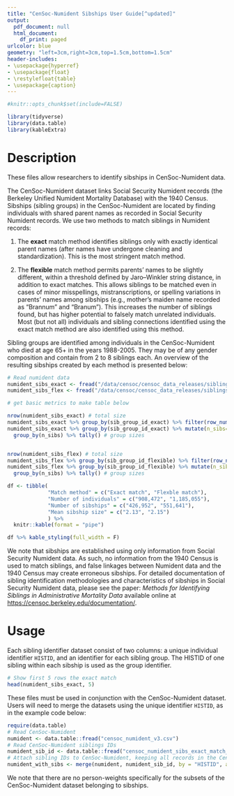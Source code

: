 ```yaml
---
title: "CenSoc-Numident Sibships User Guide[^updated]"
output:
  pdf_document: null
  html_document:
    df_print: paged
urlcolor: blue
geometry: "left=3cm,right=3cm,top=1.5cm,bottom=1.5cm"
header-includes:
- \usepackage{hyperref}
- \usepackage{float}
- \restylefloat{table}
- \usepackage{caption}
---
```

[^updated]: Last updated: `r format(Sys.time(), '%d %B, %Y')`

<!-- Since we do not have a full codebook for this dataset, this document serves a mini users guide that users will download at the same time they download the package. -->

\vspace{-10truemm}

```r
#knitr::opts_chunk$set(include=FALSE)

```


```r
library(tidyverse)
library(data.table)
library(kableExtra)
```

# Description

These files allow researchers to identify sibships in CenSoc-Numident data. 

The CenSoc-Numident dataset links Social Security Numident records (the Berkeley Unified Numident Mortality Database) with the 1940 Census. Sibships (sibling groups) in the CenSoc-Numident are located by finding individuals with shared parent names as recorded in Social Security Numident records. We use two methods to match siblings in Numident records:

1) The **exact** match method identifies siblings only with exactly identical parent names (after names have undergone cleaning and standardization). This is the most stringent match method.

2) The **flexible** match method permits parents' names to be slightly different, within a threshold defined by Jaro–Winkler string distance, in addition to exact matches. This allows siblings to be matched even in cases of minor misspellings, mistranscriptions, or spelling variations in parents' names among sibships (e.g., mother's maiden name recorded as "Brannum" and "Branum"). This increases the number of siblings found, but has higher potential to falsely match unrelated individuals. Most (but not all) individuals and sibling connections identified using the exact match method are also identified using this method.


Sibling groups are identified among individuals in the CenSoc-Numident who died at age 65+ in the years 1988-2005. They may be of any gender composition and contain from 2 to 8 siblings each. An overview of the resulting sibships created by each method is presented below:

```r
# Read numident data
numident_sibs_exact <- fread("/data/censoc/censoc_data_releases/siblings/siblings_v1/censoc_numident_siblings_v1/censoc_numident_sibs_exact_match_v1.csv")
numident_sibs_flex <- fread("/data/censoc/censoc_data_releases/siblings/siblings_v1/censoc_numident_siblings_v1/censoc_numident_sibs_flexible_match_v1.csv")
```

```r
# get basic metrics to make table below

nrow(numident_sibs_exact) # total size
numident_sibs_exact %>% group_by(sib_group_id_exact) %>% filter(row_number() == 1) %>% nrow() # number of groups
numident_sibs_exact %>% group_by(sib_group_id_exact) %>% mutate(n_sibs=n()) %>% ungroup() %>% 
  group_by(n_sibs) %>% tally() # group sizes


nrow(numident_sibs_flex) # total size
numident_sibs_flex %>% group_by(sib_group_id_flexible) %>% filter(row_number() == 1) %>% nrow() # number of groups
numident_sibs_flex %>% group_by(sib_group_id_flexible) %>% mutate(n_sibs=n()) %>% ungroup() %>% 
  group_by(n_sibs) %>% tally() # group sizes

```


```r
df <- tibble(
             "Match method" = c("Exact match", "Flexble match"),
             "Number of individuals" = c("908,472", "1,185,055"),
             "Number of sibships" = c("426,952", "551,641"),
             "Mean sibship size" = c("2.13", "2.15")
             ) %>% 
  knitr::kable(format = "pipe")
```

```r
df %>% kable_styling(full_width = F)
```

We note that sibships are established using only information from Social Security Numident data. As such, no information from the 1940 Census is used to match siblings, and false linkages between Numident data and the 1940 Census may create erroneous sibships. For detailed documentation of sibling identification methodologies and characteristics of sibships in Social Security Numident data, please see the paper: *Methods for Identifying Siblings in Administrative Mortality Data* available online at [https://censoc.berkeley.edu/documentation/](https://censoc.berkeley.edu/documentation/).


\vspace{0truemm}

# Usage

Each sibling identifier dataset consist of two columns: a unique individual identifier `HISTID`, and an identifier for each sibling group. The HISTID of one sibling within each sibship is used as the group identifier.

\vspace{15pt}

```r
# Show first 5 rows the exact match
head(numident_sibs_exact, 5)
```

\vspace{15pt}

These files must be used in conjunction with the CenSoc-Numident dataset. Users will need to merge the datasets using the unique identifier `HISTID`, as in the example code below:

\vspace{2truemm}
```r
require(data.table)
# Read CenSoc-Numident 
numident <- data.table::fread("censoc_numident_v3.csv")
# Read CenSoc-Numident siblings IDs
numident_sib_id <- data.table::fread("censoc_numident_sibs_exact_match_v1.csv")
# Attach sibling IDs to CenSoc-Numident, keeping all records in the CenSoc-Numident
numident_with_sibs <- merge(numident, numident_sib_id, by = "HISTID", all.x = TRUE)
```


We note that there are no person-weights specifically for the subsets of the CenSoc-Numident dataset belonging to sibships.

